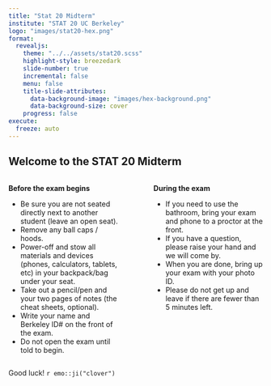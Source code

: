 ```yaml
---
title: "Stat 20 Midterm"
institute: "STAT 20 UC Berkeley"
logo: "images/stat20-hex.png"
format: 
  revealjs:
    theme: "../../assets/stat20.scss"
    highlight-style: breezedark
    slide-number: true
    incremental: false
    menu: false
    title-slide-attributes:
      data-background-image: "images/hex-background.png"
      data-background-size: cover  
    progress: false
execute:
  freeze: auto
---
```


## Welcome to the STAT 20 Midterm {.smaller}

:::: columns
::: {.column width="47%"}
**Before the exam begins**

- Be sure you are not seated directly next to another student (leave an open seat).
- Remove any ball caps / hoods.
- Power-off and stow all materials and devices (phones, calculators, tablets, etc) in your backpack/bag under your seat.
- Take out a pencil/pen and your two pages of notes (the cheat sheets, optional).
- Write your name and Berkeley ID# on the front of the exam.
- Do not open the exam until told to begin.
:::

::: {.column width="6%"}
:::

::: {.column width="47%"}
**During the exam**

- If you need to use the bathroom, bring your exam and phone to a proctor at the front.
- If you have a question, please raise your hand and we will come by.
- When you are done, bring up your exam with your photo ID.
- Please do not get up and leave if there are fewer than 5 minutes left.
:::
::::

[Good luck! `r emo::ji("clover")`]{.footer}






